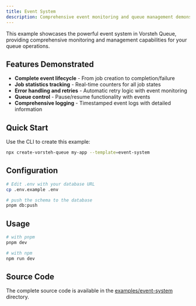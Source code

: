 ```yaml
---
title: Event System
description: Comprehensive event monitoring and queue management demonstrating the complete event lifecycle.
---
```


This example showcases the powerful event system in Vorsteh Queue, providing comprehensive monitoring and management capabilities for your queue operations.

## Features Demonstrated

- **Complete event lifecycle** - From job creation to completion/failure
- **Job statistics tracking** - Real-time counters for all job states
- **Error handling and retries** - Automatic retry logic with event monitoring
- **Queue control** - Pause/resume functionality with events
- **Comprehensive logging** - Timestamped event logs with detailed information

## Quick Start

Use the CLI to create this example:

```bash
npx create-vorsteh-queue my-app --template=event-system
```

## Configuration

```bash
# Edit .env with your database URL
cp .env.example .env

# push the schema to the database
pnpm db:push
```

## Usage

```bash
# with pnpm
pnpm dev

# with npm
npm run dev
```

## Source Code

The complete source code is available in the [examples/event-system](https://github.com/noxify/vorsteh-queue/tree/main/examples/event-system) directory.
